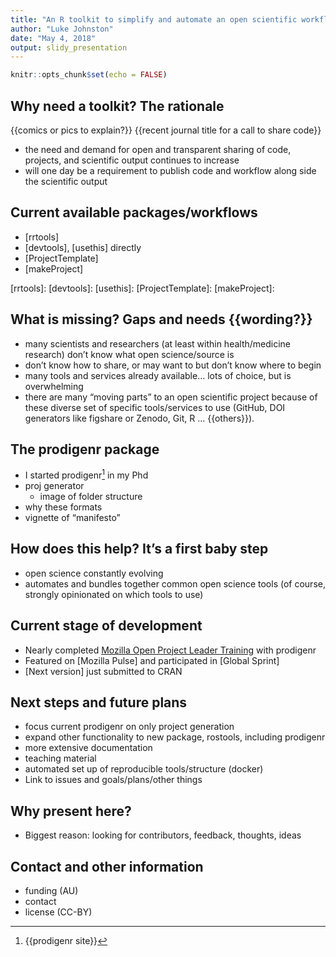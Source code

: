 ```yaml
---
title: "An R toolkit to simplify and automate an open scientific workflow"
author: "Luke Johnston"
date: "May 4, 2018"
output: slidy_presentation
---
```


```r
knitr::opts_chunk$set(echo = FALSE)
```

<!-- instructions: 15 slides max, 20 sec each, 5 min total -->

## Why need a toolkit? The rationale

{{comics or pics to explain?}}
{{recent journal title for a call to share code}}

- the need and demand for open and transparent sharing of code, projects,
and scientific output continues to increase
- will one day be a requirement to publish code and workflow along side 
the scientific output

## Current available packages/workflows

- [rrtools]
- [devtools], [usethis] directly
- [ProjectTemplate]
- [makeProject]
    
[rrtools]:
[devtools]:
[usethis]:
[ProjectTemplate]:
[makeProject]:

## What is missing? Gaps and needs {{wording?}}

- many scientists and researchers (at least within health/medicine research)
don't know what open science/source is
- don't know how to share, or may want to but don't know where to begin
- many tools and services already available... lots of choice, but is overwhelming
- there are many "moving parts" to an open scientific project because of these
diverse set of specific tools/services to use (GitHub, DOI generators like
figshare or Zenodo, Git, R ... {{others}}).

## The prodigenr package

- I started prodigenr[^1] in my Phd
- proj generator
    - image of folder structure
- why these formats
- vignette of "manifesto"

[^1]: {{prodigenr site}}

## How does this help? It's a first baby step

- open science constantly evolving 
- automates and bundles together common open science tools (of course, strongly
opinionated on which tools to use)

## Current stage of development

- Nearly completed [Mozilla Open Project Leader Training](link) with prodigenr
- Featured on [Mozilla Pulse] and participated in [Global Sprint]
- [Next version] just submitted to CRAN

## Next steps and future plans

- focus current prodigenr on only  project generation
- expand other functionality to new package, rostools, including prodigenr
- more extensive documentation
- teaching material
- automated set up of reproducible tools/structure (docker)
- Link to issues and goals/plans/other things

## Why present here?

- Biggest reason: looking for contributors, feedback, thoughts, ideas

## Contact and other information

- funding (AU)
- contact
- license (CC-BY)
